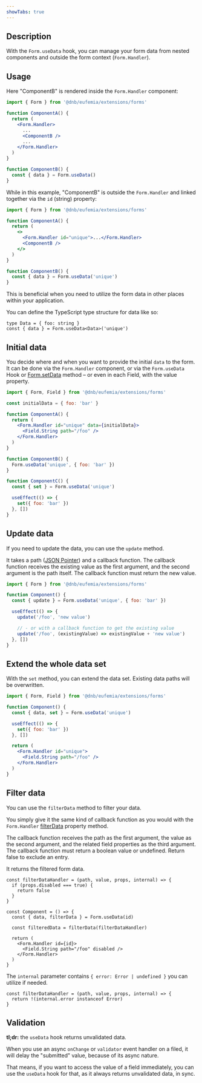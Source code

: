 ```yaml
---
showTabs: true
---
```


## Description

With the `Form.useData` hook, you can manage your form data from nested components and outside the form context (`Form.Handler`).

## Usage

Here "ComponentB" is rendered inside the `Form.Handler` component:

```jsx
import { Form } from '@dnb/eufemia/extensions/forms'

function ComponentA() {
  return (
    <Form.Handler>
      ...
      <ComponentB />
      ...
    </Form.Handler>
  )
}

function ComponentB() {
  const { data } = Form.useData()
}
```

While in this example, "ComponentB" is outside the `Form.Handler` and linked together via the `id` (string) property:

```jsx
import { Form } from '@dnb/eufemia/extensions/forms'

function ComponentA() {
  return (
    <>
      <Form.Handler id="unique">...</Form.Handler>
      <ComponentB />
    </>
  )
}

function ComponentB() {
  const { data } = Form.useData('unique')
}
```

This is beneficial when you need to utilize the form data in other places within your application.

You can define the TypeScript type structure for data like so:

```tsx
type Data = { foo: string }
const { data } = Form.useData<Data>('unique')
```

## Initial data

You decide where and when you want to provide the initial `data` to the form. It can be done via the `Form.Handler` component, or via the `Form.useData` Hook or [Form.setData](/uilib/extensions/forms/Form/setData/) method – or even in each Field, with the value property.

```jsx
import { Form, Field } from '@dnb/eufemia/extensions/forms'

const initialData = { foo: 'bar' }

function ComponentA() {
  return (
    <Form.Handler id="unique" data={initialData}>
      <Field.String path="/foo" />
    </Form.Handler>
  )
}

function ComponentB() {
  Form.useData('unique', { foo: 'bar' })
}

function ComponentC() {
  const { set } = Form.useData('unique')

  useEffect(() => {
    set({ foo: 'bar' })
  }, [])
}
```

## Update data

If you need to update the data, you can use the `update` method.

It takes a path ([JSON Pointer](/uilib/extensions/forms/getting-started/#what-is-a-json-pointer)) and a callback function. The callback function receives the existing value as the first argument, and the second argument is the path itself. The callback function must return the new value.

```jsx
import { Form } from '@dnb/eufemia/extensions/forms'

function Component() {
  const { update } = Form.useData('unique', { foo: 'bar' })

  useEffect(() => {
    update('/foo', 'new value')

    // - or with a callback function to get the existing value
    update('/foo', (existingValue) => existingValue + 'new value')
  }, [])
}
```

## Extend the whole data set

With the `set` method, you can extend the data set. Existing data paths will be overwritten.

```jsx
import { Form, Field } from '@dnb/eufemia/extensions/forms'

function Component() {
  const { data, set } = Form.useData('unique')

  useEffect(() => {
    set({ foo: 'bar' })
  }, [])

  return (
    <Form.Handler id="unique">
      <Field.String path="/foo" />
    </Form.Handler>
  )
}
```

## Filter data

You can use the `filterData` method to filter your data.

You simply give it the same kind of callback function as you would with the `Form.Handler` [filterData](/uilib/extensions/forms/Form/Handler/demos/#filter-your-data) property method.

The callback function receives the path as the first argument, the value as the second argument, and the related field properties as the third argument. The callback function must return a boolean value or undefined. Return false to exclude an entry.

It returns the filtered form data.

```tsx
const filterDataHandler = (path, value, props, internal) => {
  if (props.disabled === true) {
    return false
  }
}

const Component = () => {
  const { data, filterData } = Form.useData(id)

  const filteredData = filterData(filterDataHandler)

  return (
    <Form.Handler id={id}>
      <Field.String path="/foo" disabled />
    </Form.Handler>
  )
}
```

The `internal` parameter contains `{ error: Error | undefined }` you can utilize if needed.

```tsx
const filterDataHandler = (path, value, props, internal) => {
  return !(internal.error instanceof Error)
}
```

## Validation

**tl;dr:** the `useData` hook returns unvalidated data.

When you use an async `onChange` or `validator` event handler on a filed, it will delay the "submitted" value, because of its async nature.

That means, if you want to access the value of a field immediately, you can use the `useData` hook for that, as it always returns unvalidated data, in sync.
